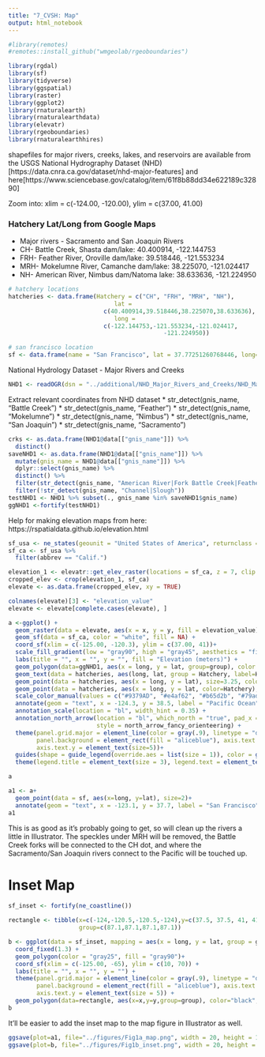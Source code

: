 ```yaml
---
title: "7_CVSH: Map"
output: html_notebook
---
```


```r
#library(remotes)
#remotes::install_github("wmgeolab/rgeoboundaries")
```

```r
library(rgdal)
library(sf)
library(tidyverse)
library(ggspatial)
library(raster)
library(ggplot2)
library(rnaturalearth)
library(rnaturalearthdata)
library(elevatr)
library(rgeoboundaries)
library(rnaturalearthhires)
```

shapefiles for major rivers, creeks, lakes, and reservoirs are available from the USGS National Hydrography Dataset (NHD)[https://data.cnra.ca.gov/dataset/nhd-major-features] and here[https://www.sciencebase.gov/catalog/item/61f8b88dd34e622189c32890]

Zoom into: xlim = c(-124.00, -120.00), ylim = c(37.00, 41.00)

### Hatchery Lat/Long from Google Maps
* Major rivers - Sacramento and San Joaquin Rivers
* CH- Battle Creek, Shasta dam/lake:  40.400914, -122.144753
* FRH- Feather River, Oroville dam/lake: 39.518446, -121.553234
* MRH- Mokelumne River, Camanche dam/lake: 38.225070, -121.024417
* NH- American River, Nimbus dam/Natoma lake:  38.633636, -121.224950

```r
# hatchery locations
hatcheries <- data.frame(Hatchery = c("CH", "FRH", "MRH", "NH"),
                              lat = 
                           c(40.400914,39.518446,38.225070,38.633636),
                              long = 
                           c(-122.144753,-121.553234,-121.024417,
                                            -121.224950))

# san francisco location
sf <- data.frame(name = "San Francisco", lat = 37.77251260768446, long= -122.43143434432544)
```


National Hydrology Dataset - Major Rivers and Creeks

```r
NHD1 <- readOGR(dsn = "../additional/NHD_Major_Rivers_and_Creeks/NHD_Major_Rivers_and_Creeks.shp", stringsAsFactors = F)
```

Extract relevant coordinates from NHD dataset
* str_detect(gnis_name, "Battle Creek")
* str_detect(gnis_name, "Feather")
* str_detect(gnis_name, "Mokelumne")
* str_detect(gnis_name, "Nimbus")
* str_detect(gnis_name, "San Joaquin")
* str_detect(gnis_name, "Sacramento")

```r
crks <- as.data.frame(NHD1@data[["gnis_name"]]) %>% 
  distinct()
saveNHD1 <- as.data.frame(NHD1@data[["gnis_name"]]) %>% 
  mutate(gnis_name = NHD1@data[["gnis_name"]]) %>% 
  dplyr::select(gnis_name) %>% 
  distinct() %>% 
  filter(str_detect(gnis_name, "American River|Fork Battle Creek|Feather River|Mokelumne River|Sacramento|San Joaquin")) %>% 
  filter(!str_detect(gnis_name, "Channel|Slough"))
testNHD1 <- NHD1 %>% subset(., gnis_name %in% saveNHD1$gnis_name)
ggNHD1 <-fortify(testNHD1)
```


Help for making elevation maps from here: https://rspatialdata.github.io/elevation.html

```r
sf_usa <- ne_states(geounit = "United States of America", returnclass = "sf")
sf_ca <- sf_usa %>% 
  filter(abbrev == "Calif.")

elevation_1 <- elevatr::get_elev_raster(locations = sf_ca, z = 7, clip = "locations")
cropped_elev <- crop(elevation_1, sf_ca)
elevate <- as.data.frame(cropped_elev, xy = TRUE)

colnames(elevate)[3] <- "elevation_value"
elevate <- elevate[complete.cases(elevate), ]

a <-ggplot() +
  geom_raster(data = elevate, aes(x = x, y = y, fill = elevation_value)) +
  geom_sf(data = sf_ca, color = "white", fill = NA) +
  coord_sf(xlim = c(-125.00, -120.3), ylim = c(37.00, 41))+
  scale_fill_gradient(low = "gray90", high = "gray45", aesthetics = "fill")+
  labs(title = "", x = "", y = "", fill = "Elevation (meters)") +
  geom_polygon(data=ggNHD1, aes(x = long, y = lat, group=group), color = "dodgerblue")+
  geom_text(data = hatcheries, aes(long, lat, group = Hatchery, label=Hatchery), size = 4, fontface = "bold", nudge_x = c(-0.45,0.5,0.4,0.3), nudge_y = c(0, -0.1, -0.1, 0))+
  geom_point(data = hatcheries, aes(x = long, y = lat), size=3.25, color="black")+
  geom_point(data = hatcheries, aes(x = long, y = lat, color=Hatchery), size=3)+
  scale_color_manual(values = c("#9379AD", "#e4af62", "#b65d2b", "#79ad9f"))+
  annotate(geom = "text", x = -124.3, y = 38.5, label = "Pacific Ocean", fontface = "italic", color = "grey25", size = 3) +
  annotation_scale(location = "bl", width_hint = 0.35) + 
  annotation_north_arrow(location = "bl", which_north = "true", pad_x = unit(0.25, "in"), pad_y = unit(0.25, "in"), 
                         style = north_arrow_fancy_orienteering) +
  theme(panel.grid.major = element_line(color = gray(.9), linetype = "dashed"), 
        panel.background = element_rect(fill = "aliceblue"), axis.text.x = element_text(angle = 45, hjust = 1, size = 5),
        axis.text.y = element_text(size=5))+
  guides(shape = guide_legend(override.aes = list(size = 1)), color = guide_legend(override.aes = list(size = 1)))+
  theme(legend.title = element_text(size = 3), legend.text = element_text(size = 3), legend.key.size = unit(0.5, 'cm'))
```

```r
a
```

```r
a1 <- a+
  geom_point(data = sf, aes(x=long, y=lat), size=2)+
  annotate(geom = "text", x = -123.1, y = 37.7, label = "San Francisco", fontface = "italic", color = "grey25", size = 3)
a1
```


This is as good as it's probably going to get, so will clean up the rivers a little in Illustrator. The speckles under MRH will be removed, the Battle Creek forks will be connected to the CH dot, and where the Sacramento/San Joaquin rivers connect to the Pacific will be touched up. 


# Inset Map

```r
sf_inset <- fortify(ne_coastline())

rectangle <- tibble(x=c(-124,-120.5,-120.5,-124),y=c(37.5, 37.5, 41, 41),
                    group=c(87.1,87.1,87.1,87.1))

b <- ggplot(data = sf_inset, mapping = aes(x = long, y = lat, group = group)) +
  coord_fixed(1.3) + 
  geom_polygon(color = "gray25", fill = "gray90")+
  coord_sf(xlim = c(-125.00, -65), ylim = c(10, 70)) +
  labs(title = "", x = "", y = "") +
  theme(panel.grid.major = element_line(color = gray(.9), linetype = "dashed"), 
        panel.background = element_rect(fill = "aliceblue"), axis.text.x = element_text(size = 5),
        axis.text.y = element_text(size = 5)) +
  geom_polygon(data=rectangle, aes(x=x,y=y,group=group), color="black", fill ="red")
b
```

It'll be easier to add the inset map to the map figure in Illustrator as well. 

```r
ggsave(plot=a1, file="../figures/Fig1a_map.png", width = 20, height = 15, units = "cm", dpi = 800)
ggsave(plot=b, file="../figures/Fig1b_inset.png", width = 20, height = 15, units = "cm", dpi = 800)
```


